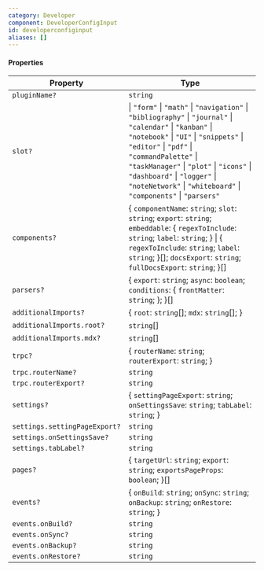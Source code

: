 ```yaml
---
category: Developer
component: DeveloperConfigInput
id: developerconfiginput
aliases: []
---
```


#### Properties

| Property                      | Type                                                                                                                                                                                                                                                                                                                                                 |
| ----------------------------- | ---------------------------------------------------------------------------------------------------------------------------------------------------------------------------------------------------------------------------------------------------------------------------------------------------------------------------------------------------- |
| `pluginName?`                 | `string`                                                                                                                                                                                                                                                                                                                                             |
| `slot?`                       | \| `"form"` \| `"math"` \| `"navigation"` \| `"bibliography"` \| `"journal"` \| `"calendar"` \| `"kanban"` \| `"notebook"` \| `"UI"` \| `"snippets"` \| `"editor"` \| `"pdf"` \| `"commandPalette"` \| `"taskManager"` \| `"plot"` \| `"icons"` \| `"dashboard"` \| `"logger"` \| `"noteNetwork"` \| `"whiteboard"` \| `"components"` \| `"parsers"` |
| `components?`                 | \{ `componentName`: `string`; `slot`: `string`; `export`: `string`; `embeddable`: \{ `regexToInclude`: `string`; `label`: `string`; } \| \{ `regexToInclude`: `string`; `label`: `string`; }\[]; `docsExport`: `string`; `fullDocsExport`: `string`; }\[]                                                                                            |
| `parsers?`                    | \{ `export`: `string`; `async`: `boolean`; `conditions`: \{ `frontMatter`: `string`; }; }\[]                                                                                                                                                                                                                                                         |
| `additionalImports?`          | \{ `root`: `string`\[]; `mdx`: `string`\[]; }                                                                                                                                                                                                                                                                                                        |
| `additionalImports.root?`     | `string`\[]                                                                                                                                                                                                                                                                                                                                          |
| `additionalImports.mdx?`      | `string`\[]                                                                                                                                                                                                                                                                                                                                          |
| `trpc?`                       | \{ `routerName`: `string`; `routerExport`: `string`; }                                                                                                                                                                                                                                                                                               |
| `trpc.routerName?`            | `string`                                                                                                                                                                                                                                                                                                                                             |
| `trpc.routerExport?`          | `string`                                                                                                                                                                                                                                                                                                                                             |
| `settings?`                   | \{ `settingPageExport`: `string`; `onSettingsSave`: `string`; `tabLabel`: `string`; }                                                                                                                                                                                                                                                                |
| `settings.settingPageExport?` | `string`                                                                                                                                                                                                                                                                                                                                             |
| `settings.onSettingsSave?`    | `string`                                                                                                                                                                                                                                                                                                                                             |
| `settings.tabLabel?`          | `string`                                                                                                                                                                                                                                                                                                                                             |
| `pages?`                      | \{ `targetUrl`: `string`; `export`: `string`; `exportsPageProps`: `boolean`; }\[]                                                                                                                                                                                                                                                                    |
| `events?`                     | \{ `onBuild`: `string`; `onSync`: `string`; `onBackup`: `string`; `onRestore`: `string`; }                                                                                                                                                                                                                                                           |
| `events.onBuild?`             | `string`                                                                                                                                                                                                                                                                                                                                             |
| `events.onSync?`              | `string`                                                                                                                                                                                                                                                                                                                                             |
| `events.onBackup?`            | `string`                                                                                                                                                                                                                                                                                                                                             |
| `events.onRestore?`           | `string`                                                                                                                                                                                                                                                                                                                                             |

